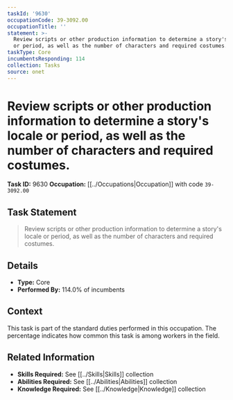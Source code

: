```yaml
---
taskId: '9630'
occupationCode: 39-3092.00
occupationTitle: ''
statement: >-
  Review scripts or other production information to determine a story's locale
  or period, as well as the number of characters and required costumes.
taskType: Core
incumbentsResponding: 114
collection: Tasks
source: onet
---
```

# Review scripts or other production information to determine a story's locale or period, as well as the number of characters and required costumes.

**Task ID:** 9630
**Occupation:** [[../Occupations|Occupation]] with code `39-3092.00`

## Task Statement

> Review scripts or other production information to determine a story's locale or period, as well as the number of characters and required costumes.

## Details

- **Type:** Core
- **Performed By:** 114.0% of incumbents

## Context

This task is part of the standard duties performed in this occupation. The percentage indicates how common this task is among workers in the field.

## Related Information

- **Skills Required:** See [[../Skills|Skills]] collection
- **Abilities Required:** See [[../Abilities|Abilities]] collection
- **Knowledge Required:** See [[../Knowledge|Knowledge]] collection
